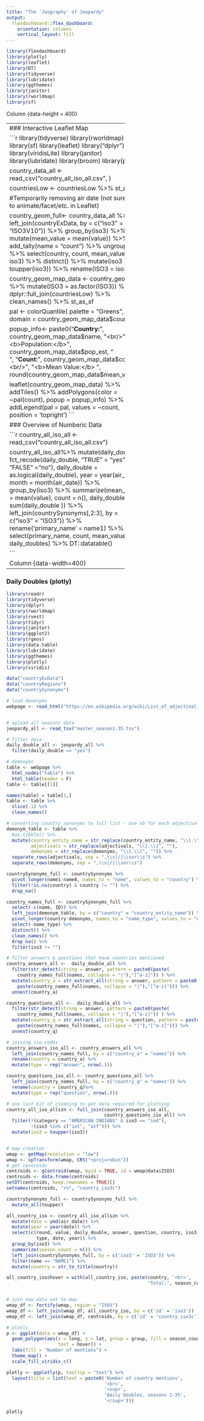 ```yaml
---
title: "The 'Jeography' of Jeopardy"
output: 
  flexdashboard::flex_dashboard:
    orientation: columns
    vertical_layout: fill
---
```


```r
library(flexdashboard)
library(plotly)
library(leaflet)
library(DT)
library(tidyverse)
library(lubridate)
library(ggthemes)
library(janitor)
library(rworldmap)
library(sf)
```


Column {data-height = 400}

--------------------------------------------
### Interactive Leaflet Map

```r
library(tidyverse)
library(rworldmap)
library(sf)
library(leaflet)
library("dplyr")
library(viridisLite)
library(janitor)
library(lubridate)
library(broom)
library(plotly)

country_data_all <-read_csv("country_all_iso_all.csv", )

countriesLow <- countriesLow %>%
  st_as_sf

#Temporarily removing air date (not sure how to animate/facet/etc. in Leaflet)

country_geom_full<- country_data_all %>%
  left_join(countryExData, by = c("iso3" = "ISO3V10")) %>%
  group_by(iso3) %>%
  mutate(mean_value = mean(value)) %>%
  add_tally(name = "count") %>%
  ungroup() %>%
  select(country, count, mean_value, iso3) %>%
  distinct() %>%
  mutate(iso3 = toupper(iso3)) %>%
  rename(ISO3 = iso3)

country_geom_map_data <- country_geom_full %>%
  mutate(ISO3 = as.factor(ISO3)) %>%
  dplyr::full_join(countriesLow) %>%
  clean_names() %>%
  st_as_sf

pal <- colorQuantile(
  palette = "Greens",
  domain = country_geom_map_data$count)

popup_info<- paste0("<b>Country:</b> ",
                    country_geom_map_data$name, "<br/>",
                    "<b>Population:</b>",
                    country_geom_map_data$pop_est, "<br/>",
                    "<b>Count:</b>",
                    country_geom_map_data$count, "<br/>",
                    "<b>Mean Value:</b> ",
                    round(country_geom_map_data$mean_value))




leaflet(country_geom_map_data) %>%
  addTiles() %>%
  addPolygons(color = ~pal(count), popup = popup_info) %>%
  addLegend(pal = pal, values = ~count, position = 'topright')
```


### Overview of Numberic Data

```r

country_all_iso_all <- read_csv("country_all_iso_all.csv")

country_all_iso_all%>%
  mutate(daily_double = fct_recode(daily_double, "TRUE" = "yes", "FALSE" ="no"),
         daily_double = as.logical(daily_double),
         year = year(air_date),
         month = month(air_date)) %>%
  group_by(iso3) %>%
  summarize(mean_value = mean(value), count = n(), daily_doubles = sum(daily_double )) %>%
  left_join(countrySynonyms[,2:3], by = c("iso3" = "ISO3")) %>%
  rename('primary_name' = name1) %>%
  select(primary_name, count, mean_value, daily_doubles) %>%
  DT::datatable()
  

```

Column {data-width=400}
-----------------------------------------------------------------------

### Daily Doubles (plotly)


```r
library(readr)
library(tidyverse)
library(dplyr)
library(rworldmap)
library(rvest)
library(tidyr)
library(janitor)
library(ggplot2)
library(rgeos)
library(data.table)
library(lubridate)
library(ggthemes)
library(plotly)
library(viridis)

data("countryExData")
data("countryRegions")
data("countrySynonyms")

# load denonyms
webpage <- read_html("https://en.wikipedia.org/wiki/List_of_adjectival_and_demonymic_forms_for_countries_and_nations")


# upload all seasons data
jeopardy_all <- read_tsv("master_season1-35.tsv")

# filter data
daily_double_all <- jeopardy_all %>% 
  filter(daily_double == "yes")

# demonyms
table <- webpage %>% 
  html_nodes("table") %>% 
  html_table(header = F)
table <- table[[1]]

names(table) = table[1,]
table <- table %>% 
  slice(-1) %>% 
  clean_names()

# converting country synonyms to full list - one ob for each adjectival/demonym
demonym_table <- table %>% 
  #as_tibble() %>%  
  mutate(country_entity_name = str_replace(country_entity_name, "\\[.\\]", ""),
         adjectivals = str_replace(adjectivals, "\\[.\\]", ""),
         demonyms = str_replace(demonyms, "\\[.\\]", "")) %>% 
  separate_rows(adjectivals, sep = ",\\s|/|\\sor\\s") %>% 
  separate_rows(demonyms, sep = ",\\s|/|\\sor\\s")

countrySynonyms_full <- countrySynonyms %>% 
  pivot_longer(name1:name8, names_to = "name", values_to = "country") %>% 
  filter(!is.na(country) & country != "") %>% 
  drop_na()

country_names_full <- countrySynonyms_full %>% 
  select(-c(name, ID)) %>% 
  left_join(demonym_table, by = c("country" = "country_entity_name")) %>% 
  pivot_longer(country:demonyms, names_to = "name_type", values_to = "names") %>% 
  select(-name_type) %>% 
  distinct() %>% 
  clean_names() %>% 
  drop_na() %>% 
  filter(iso3 != "")

# filter answers & questions that have countries mentioned
country_answers_all <-  daily_double_all %>%
  filter(str_detect(string = answer, pattern = paste0(paste(
    country_names_full$names, collapse = "|"),"[^a-z]")) ) %>%
  mutate(country_a = str_extract_all(string = answer, pattern = paste0(
    paste(country_names_full$names, collapse = "|"),"[^a-z]"))) %>% 
  unnest(country_a)

country_questions_all <-  daily_double_all %>%
  filter(str_detect(string = answer, pattern = paste0(paste(
    country_names_full$names, collapse = "|"),"[^a-z]")) ) %>%
  mutate(country_q = str_extract_all(string = question, pattern = paste0(
    paste(country_names_full$names, collapse = "|"),"[^a-z]"))) %>%
  unnest(country_q)

# joining iso codes
country_answers_iso_all <- country_answers_all %>%
  left_join(country_names_full, by = c("country_a" = "names")) %>%
  rename(country = country_a) %>%
  mutate(type = rep("answer", nrow(.)))

country_questions_iso_all <- country_questions_all %>%
  left_join(country_names_full, by = c("country_q" = "names")) %>%
  rename(country = country_q)%>%
  mutate(type = rep("question", nrow(.)))

# one last bit of cleaning to get data required for plotting
country_all_iso_allszn <- full_join(country_answers_iso_all, 
                                    country_questions_iso_all) %>%
  filter(!(category == "AMERICAN INDIANS" & iso3 == "ind"),
         !(iso3 %in% c("iot", "atf"))) %>% 
  mutate(iso3 = toupper(iso3))


# map creation
wmap <- getMap(resolution = "low")
wmap <- spTransform(wmap, CRS("+proj=robin"))
# get centroids
centroids <- gCentroid(wmap, byid = TRUE, id = wmap@data$ISO3)
centroids <- data.frame(centroids)
setDT(centroids, keep.rownames = TRUE)[]
setnames(centroids, "rn", "country_iso3c")

countrySynonyms_full <- countrySynonyms_full %>% 
  mutate_all(toupper)

all_country_iso <- country_all_iso_allszn %>% 
  mutate(date = ymd(air_date)) %>% 
  mutate(year = year(date)) %>% 
  select(c(round, value, daily_double, answer, question, country, iso3,
           type, date, year)) %>% 
  group_by(iso3) %>% 
  summarize(season_count = n()) %>% 
  left_join(countrySynonyms_full, by = c('iso3' = 'ISO3')) %>%  
  filter(name == "NAME1") %>% 
  mutate(country = str_to_title(country))

all_country_iso$hover = with(all_country_iso, paste(country, '<br>',
                                                    "Total:", season_count))


# join new data set to map
wmap_df <- fortify(wmap, region = "ISO3")
wmap_df <- left_join(wmap_df, all_country_iso, by = c('id' = 'iso3'))
wmap_df <- left_join(wmap_df, centroids, by = c('id' = 'country_iso3c'))
```


```r
# plotly
p <- ggplot(data = wmap_df) +
  geom_polygon(aes(x = long, y = lat, group = group, fill = season_count,
                   text = hover)) +
  labs(fill = "Number of mentions") +
  theme_map() +
  scale_fill_viridis_c()

plotly <- ggplotly(p, tooltip = "text") %>% 
  layout(title = list(text = paste0('Number of country mentions',
                                    '<br>',
                                    '<sup>',
                                    'Daily Doubles, seasons 1-35',
                                    '</sup>')))

plotly

```




